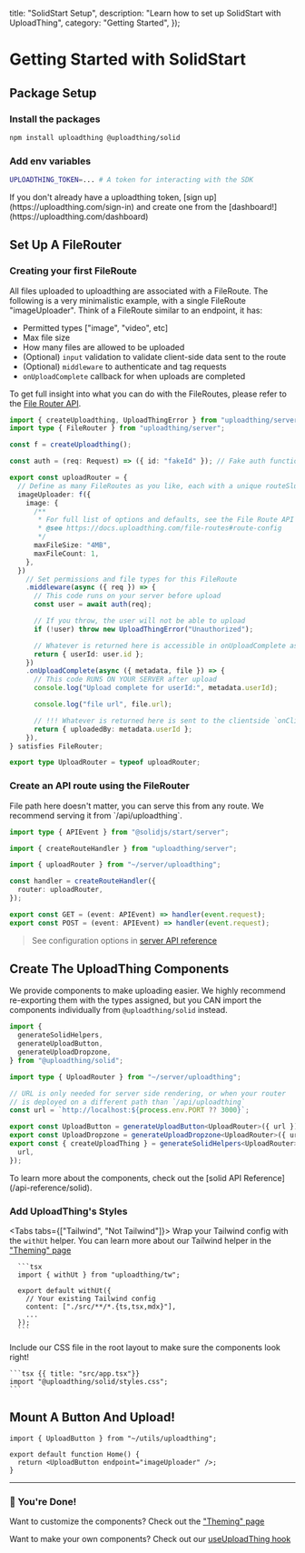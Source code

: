 
  title: "SolidStart Setup",
  description: "Learn how to set up SolidStart with UploadThing",
  category: "Getting Started",
});

# Getting Started with SolidStart

## Package Setup

### Install the packages

```bash npm2yarn
npm install uploadthing @uploadthing/solid
```

### Add env variables

```bash
UPLOADTHING_TOKEN=... # A token for interacting with the SDK
```

<Note>
  If you don't already have a uploadthing token, [sign
  up](https://uploadthing.com/sign-in) and create one from the
  [dashboard!](https://uploadthing.com/dashboard)
</Note>

## Set Up A FileRouter

### Creating your first FileRoute

All files uploaded to uploadthing are associated with a FileRoute. The following
is a very minimalistic example, with a single FileRoute "imageUploader". Think
of a FileRoute similar to an endpoint, it has:

- Permitted types ["image", "video", etc]
- Max file size
- How many files are allowed to be uploaded
- (Optional) `input` validation to validate client-side data sent to the route
- (Optional) `middleware` to authenticate and tag requests
- `onUploadComplete` callback for when uploads are completed

To get full insight into what you can do with the FileRoutes, please refer to
the [File Router API](/file-routes).

```ts {{ title: "src/server/uploadthing.ts" }}
import { createUploadthing, UploadThingError } from "uploadthing/server";
import type { FileRouter } from "uploadthing/server";

const f = createUploadthing();

const auth = (req: Request) => ({ id: "fakeId" }); // Fake auth function

export const uploadRouter = {
  // Define as many FileRoutes as you like, each with a unique routeSlug
  imageUploader: f({
    image: {
      /**
       * For full list of options and defaults, see the File Route API reference
       * @see https://docs.uploadthing.com/file-routes#route-config
       */
      maxFileSize: "4MB",
      maxFileCount: 1,
    },
  })
    // Set permissions and file types for this FileRoute
    .middleware(async ({ req }) => {
      // This code runs on your server before upload
      const user = await auth(req);

      // If you throw, the user will not be able to upload
      if (!user) throw new UploadThingError("Unauthorized");

      // Whatever is returned here is accessible in onUploadComplete as `metadata`
      return { userId: user.id };
    })
    .onUploadComplete(async ({ metadata, file }) => {
      // This code RUNS ON YOUR SERVER after upload
      console.log("Upload complete for userId:", metadata.userId);

      console.log("file url", file.url);

      // !!! Whatever is returned here is sent to the clientside `onClientUploadComplete` callback
      return { uploadedBy: metadata.userId };
    }),
} satisfies FileRouter;

export type UploadRouter = typeof uploadRouter;
```

### Create an API route using the FileRouter

<Note>
  File path here doesn't matter, you can serve this from any route. We recommend
  serving it from `/api/uploadthing`.
</Note>

```ts {{ title: "src/routes/api/uploadthing.ts" }}
import type { APIEvent } from "@solidjs/start/server";

import { createRouteHandler } from "uploadthing/server";

import { uploadRouter } from "~/server/uploadthing";

const handler = createRouteHandler({
  router: uploadRouter,
});

export const GET = (event: APIEvent) => handler(event.request);
export const POST = (event: APIEvent) => handler(event.request);
```

> See configuration options in
> [server API reference](/api-reference/server#create-route-handler)

## Create The UploadThing Components

We provide components to make uploading easier. We highly recommend re-exporting
them with the types assigned, but you CAN import the components individually
from `@uploadthing/solid` instead.

```ts {{ title: "src/utils/uploadthing.ts" }}
import {
  generateSolidHelpers,
  generateUploadButton,
  generateUploadDropzone,
} from "@uploadthing/solid";

import type { UploadRouter } from "~/server/uploadthing";

// URL is only needed for server side rendering, or when your router
// is deployed on a different path than `/api/uploadthing`
const url = `http://localhost:${process.env.PORT ?? 3000}`;

export const UploadButton = generateUploadButton<UploadRouter>({ url });
export const UploadDropzone = generateUploadDropzone<UploadRouter>({ url });
export const { createUploadThing } = generateSolidHelpers<UploadRouter>({
  url,
});
```

<Note>
  To learn more about the components, check out the [solid API
  Reference](/api-reference/solid).
</Note>

### Add UploadThing's Styles

<Tabs tabs={["Tailwind", "Not Tailwind"]}>
  <Tab>
      Wrap your Tailwind config with the `withUt` helper. You can learn more about our
      Tailwind helper in the ["Theming" page](/concepts/theming#theming-with-tailwind-css)

      ```tsx
      import { withUt } from "uploadthing/tw";

      export default withUt({
        // Your existing Tailwind config
        content: ["./src/**/*.{ts,tsx,mdx}"],
        ...
      });
      ```

  </Tab>
  <Tab>
    Include our CSS file in the root layout to make sure the components look right!

    ```tsx {{ title: "src/app.tsx"}}
    import "@uploadthing/solid/styles.css";
    ```

  </Tab>
</Tabs>

## Mount A Button And Upload!

```tsx {{ title: "src/routes/index.tsx" }}
import { UploadButton } from "~/utils/uploadthing";

export default function Home() {
  return <UploadButton endpoint="imageUploader" />;
}
```

---

### 🎉 You're Done!

Want to customize the components? Check out the
["Theming" page](/concepts/theming)

Want to make your own components? Check out our
[useUploadThing hook](/api-reference/react#use-upload-thing)
